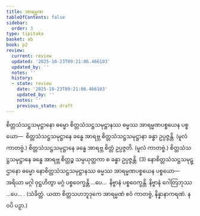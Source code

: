 ```yaml
---
title: အာရမ္မဏ
tableOfContents: false
sidebar:
  order: 3
type: tipitaka
basket: ab
book: p2
review:
  current: review
  updated: '2025-10-23T09:21:06.466103'
  updated_by: ''
  notes: ''
  history:
  - state: review
    date: '2025-10-23T09:21:06.466103'
    updated_by: ''
    notes: ''
    previous_state: draft
---
```



<ReviewStatus review={frontmatter.review} showDetails={true} />

<HypothesisAnnotation frontmatter={frontmatter} />

<DynamicBreadcrumb />

<Division number="301" book="p2" e="ch" v="38" p="170">

<Paragraph number="3057" book="p2">
စိတ္တသံသဋ္ဌသမုဋ္ဌာနော ဓမ္မော စိတ္တသံသဋ္ဌသမုဋ္ဌာနဿ ဓမ္မဿ အာရမ္မဏပစ္စယေန ပစ္စယော—  စိတ္တသံသဋ္ဌသမုဋ္ဌာနေ ခန္ဓေ အာရဗ္ဘ စိတ္တသံသဋ္ဌသမုဋ္ဌာနာ ခန္ဓာ ဥပ္ပဇ္ဇန္တိ. (မူလံ ကာတဗ္ဗံ.) စိတ္တသံသဋ္ဌသမုဋ္ဌာနေ ခန္ဓေ အာရဗ္ဘ စိတ္တံ ဥပ္ပဇ္ဇတိ. (မူလံ ကာတဗ္ဗံ.) စိတ္တသံသဋ္ဌသမုဋ္ဌာနေ ခန္ဓေ အာရဗ္ဘ စိတ္တဉ္စ သမ္ပယုတ္တကာ စ ခန္ဓာ ဥပ္ပဇ္ဇန္တိ. (3)
</Paragraph>

<Paragraph number="3058" book="p2">
နောစိတ္တသံသဋ္ဌသမုဋ္ဌာနော ဓမ္မော နောစိတ္တသံသဋ္ဌသမုဋ္ဌာနဿ ဓမ္မဿ အာရမ္မဏပစ္စယေန ပစ္စယော—  အရိယာ မဂ္ဂါ ဝုဋ္ဌဟိတွာ မဂ္ဂံ ပစ္စဝေက္ခန္တိ …ပေ…  နိဗ္ဗာနံ ပစ္စဝေက္ခန္တိ. နိဗ္ဗာနံ ဂေါတြဘုဿ …ပေ… . (သံခိတ္တံ. ယထာ စိတ္တသဟဘူဒုကေ အာရမ္မဏံ ဧဝံ ကာတဗ္ဗံ, နိန္နာနာကရဏံ. နဝပိ ပဉှာ.)
</Paragraph>
</Division>